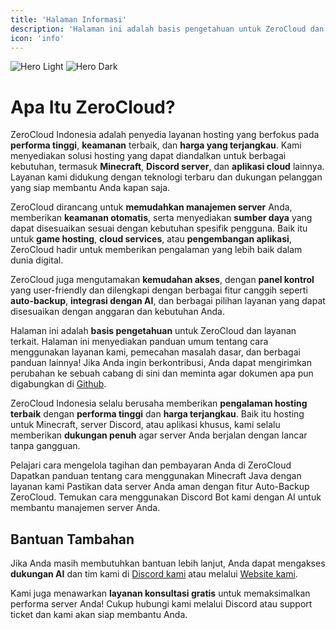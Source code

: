 ```yaml
---
title: 'Halaman Informasi'
description: 'Halaman ini adalah basis pengetahuan untuk ZeroCloud dan layanan Hosting lainnya.'
icon: 'info'
---
```


<img
  className="block dark:hidden"
  src="/images/hero-dark.svg"
  alt="Hero Light"
/>
<img
  className="hidden dark:block"
  src="/images/hero-dark.svg"
  alt="Hero Dark"
/>

# Apa Itu ZeroCloud?

ZeroCloud Indonesia adalah penyedia layanan hosting yang berfokus pada **performa tinggi**, **keamanan** terbaik, dan **harga yang terjangkau**. Kami menyediakan solusi hosting yang dapat diandalkan untuk berbagai kebutuhan, termasuk **Minecraft**, **Discord server**, dan **aplikasi cloud** lainnya. Layanan kami didukung dengan teknologi terbaru dan dukungan pelanggan yang siap membantu Anda kapan saja.

ZeroCloud dirancang untuk **memudahkan manajemen server** Anda, memberikan **keamanan otomatis**, serta menyediakan **sumber daya** yang dapat disesuaikan sesuai dengan kebutuhan spesifik pengguna. Baik itu untuk **game hosting**, **cloud services**, atau **pengembangan aplikasi**, ZeroCloud hadir untuk memberikan pengalaman yang lebih baik dalam dunia digital.

ZeroCloud juga mengutamakan **kemudahan akses**, dengan **panel kontrol** yang user-friendly dan dilengkapi dengan berbagai fitur canggih seperti **auto-backup**, **integrasi dengan AI**, dan berbagai pilihan layanan yang dapat disesuaikan dengan anggaran dan kebutuhan Anda.

Halaman ini adalah **basis pengetahuan** untuk ZeroCloud dan layanan terkait. Halaman ini menyediakan panduan umum tentang cara menggunakan layanan kami, pemecahan masalah dasar, dan berbagai panduan lainnya! Jika Anda ingin berkontribusi, Anda dapat mengirimkan perubahan ke sebuah cabang di sini dan meminta agar dokumen apa pun digabungkan di [Github](https://github.com/ZeroCloudIndonesia).

<Info>ZeroCloud Indonesia selalu berusaha memberikan **pengalaman hosting terbaik** dengan **performa tinggi** dan **harga terjangkau**. Baik itu hosting untuk Minecraft, server Discord, atau aplikasi khusus, kami selalu memberikan **dukungan penuh** agar server Anda berjalan dengan lancar tanpa gangguan.</Info>

<CardGroup cols={2}>
  <Card title="Panduan Billing" icon="credit-card" href="./billing/cara-membeli">
    Pelajari cara mengelola tagihan dan pembayaran Anda di ZeroCloud
  </Card>

  <Card title="Panduan Minecraft Java" icon="java" href="./java/intro">
    Dapatkan panduan tentang cara menggunakan Minecraft Java dengan layanan kami
  </Card>

  <Card title="Panduan Auto-Backup" icon="repeat" href="./backup">
    Pastikan data server Anda aman dengan fitur Auto-Backup ZeroCloud.
  </Card>

  <Card title="Panduan ZeroCloud AI" icon="robot" href="./bot">
    Temukan cara menggunakan Discord Bot kami dengan AI untuk membantu manajemen server Anda.
  </Card>
</CardGroup>

## Bantuan Tambahan

Jika Anda masih membutuhkan bantuan lebih lanjut, Anda dapat mengakses **dukungan AI** dan tim kami di [Discord kami](https://discord.gg/25eJtzqsmk) atau melalui [Website kami](https://zerocloud.id).

Kami juga menawarkan **layanan konsultasi gratis** untuk memaksimalkan performa server Anda! Cukup hubungi kami melalui Discord atau support ticket dan kami akan siap membantu Anda.
